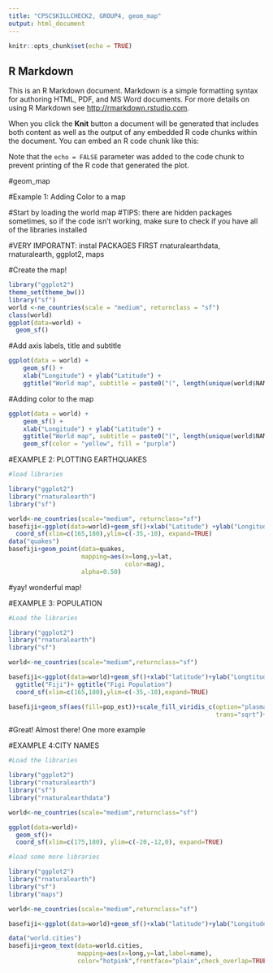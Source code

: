 ---
title: "CPSCSKILLCHECK2, GROUP4, geom_map"
output: html_document
---

```{r setup, include=FALSE}
knitr::opts_chunk$set(echo = TRUE)
```

## R Markdown

This is an R Markdown document. Markdown is a simple formatting syntax for authoring HTML, PDF, and MS Word documents. For more details on using R Markdown see <http://rmarkdown.rstudio.com>.

When you click the **Knit** button a document will be generated that includes both content as well as the output of any embedded R code chunks within the document. You can embed an R code chunk like this:

Note that the `echo = FALSE` parameter was added to the code chunk to prevent printing of the R code that generated the plot.

#geom_map

#Example 1: Adding Color to a map

#Start by loading the world map
#TIPS: there are hidden packages sometimes, so if the code isn't working, make sure to check if you have all of the libraries installed

#VERY IMPORATNT: instal PACKAGES FIRST rnaturalearthdata, rnaturalearth, ggplot2, maps

#Create the map!

```{r}
library("ggplot2")
theme_set(theme_bw())
library("sf")
world <-ne_countries(scale = "medium", returnclass = "sf")
class(world)
ggplot(data=world) +
  geom_sf()
```

#Add axis labels, title and subtitle

```{r}
ggplot(data = world) +
    geom_sf() +
    xlab("Longitude") + ylab("Latitude") +
    ggtitle("World map", subtitle = paste0("(", length(unique(world$NAME)), " countries)"))
```
#Adding color to the map

```{r}
ggplot(data = world) +
    geom_sf() +
    xlab("Longitude") + ylab("Latitude") +
    ggtitle("World map", subtitle = paste0("(", length(unique(world$NAME)), " countries)")) +
    geom_sf(color = "yellow", fill = "purple")
```
#EXAMPLE 2: PLOTTING EARTHQUAKES

```{r}
#load libraries 

library("ggplot2")
library("rnaturalearth")
library("sf")

world<-ne_countries(scale="medium", returnclass="sf")
basefiji<-ggplot(data=world)+geom_sf()+xlab("Latitude") +ylab("Longitude")+
  coord_sf(xlim=c(165,180),ylim=c(-35,-10), expand=TRUE)
data("quakes")
basefiji+geom_point(data=quakes,
                    mapping=aes(x=long,y=lat,
                                color=mag),
                    alpha=0.50)
```
#yay! wonderful map!

#EXAMPLE 3: POPULATION

```{r}
#Load the libraries

library("ggplot2")
library("rnaturalearth")
library("sf")

world<-ne_countries(scale="medium",returnclass="sf")

basefiji<-ggplot(data=world)+geom_sf()+xlab("latitude")+ylab("Longtitude")+
  ggtitle("Fiji")+ ggtitle("Figi Population")
  coord_sf(xlim=c(165,180),ylim=c(-35,-10),expand=TRUE)

basefiji+geom_sf(aes(fill=pop_est))+scale_fill_viridis_c(option="plasma",
                                                         trans="sqrt")+coord_sf(xlim=c(165,180),ylim=c(-35,-10), expand= TRUE)
```
#Great! Almost there! One more example

#EXAMPLE 4:CITY NAMES
```{r}
#Load the libraries

library("ggplot2")
library("rnaturalearth")
library("sf")
library("rnaturalearthdata")

world<-ne_countries(scale="medium",returnclass="sf")

ggplot(data=world)+
  geom_sf()+
  coord_sf(xlim=c(175,180), ylim=c(-20,-12,0), expand=TRUE)

#load some more libraries

library("ggplot2")
library("rnaturalearth")
library("sf")
library("maps")

world<-ne_countries(scale="medium",returnclass="sf")

basefiji<-ggplot(data=world)+geom_sf()+xlab("latitude")+ylab("Longitude")+ggtitle("Figi Cities")+coord_sf(xlim=c(165,180),ylim=c(-35,-10),expand=TRUE)

data("world.cities")
basefiji+geom_text(data=world.cities,
                   mapping=aes(x=long,y=lat,label=name),
                   color="hotpink",frontface="plain",check_overlap=TRUE)
```
